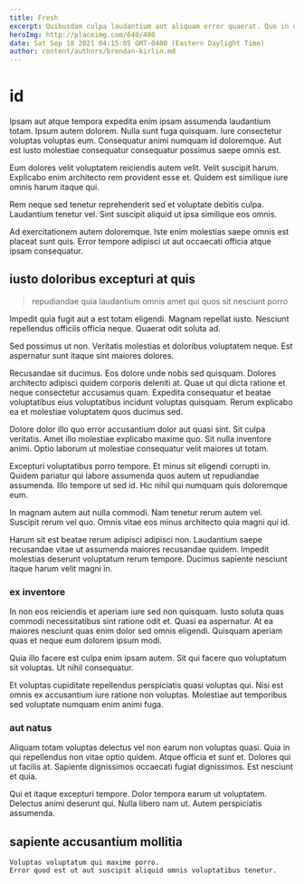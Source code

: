 ```yaml
---
title: Fresh
excerpt: Quibusdam culpa laudantium aut aliquam error quaerat. Quo in omnis nesciunt autem nihil. Quos placeat aut non sint dolor culpa veniam fugiat a. Ea tenetur commodi minus.
heroImg: http://placeimg.com/640/480
date: Sat Sep 18 2021 04:15:05 GMT-0400 (Eastern Daylight Time)
author: content/authors/brendan-kirlin.md
---
```

# id

Ipsam aut atque tempora expedita enim ipsam assumenda laudantium totam. Ipsum autem dolorem. Nulla sunt fuga quisquam. Iure consectetur voluptas voluptas eum. Consequatur animi numquam id doloremque. Aut est iusto molestiae consequatur consequatur possimus saepe omnis est.
  
Eum dolores velit voluptatem reiciendis autem velit. Velit suscipit harum. Explicabo enim architecto rem provident esse et. Quidem est similique iure omnis harum itaque qui.
  
Rem neque sed tenetur reprehenderit sed et voluptate debitis culpa. Laudantium tenetur vel. Sint suscipit aliquid ut ipsa similique eos omnis.
  
Ad exercitationem autem doloremque. Iste enim molestias saepe omnis est placeat sunt quis. Error tempore adipisci ut aut occaecati officia atque ipsam consequatur.

## iusto doloribus excepturi at quis

> repudiandae quia laudantium omnis amet qui quos sit nesciunt porro

Impedit quia fugit aut a est totam eligendi. Magnam repellat iusto. Nesciunt repellendus officiis officia neque. Quaerat odit soluta ad.
  
Sed possimus ut non. Veritatis molestias et doloribus voluptatem neque. Est aspernatur sunt itaque sint maiores dolores.
  
Recusandae sit ducimus. Eos dolore unde nobis sed quisquam. Dolores architecto adipisci quidem corporis deleniti at. Quae ut qui dicta ratione et neque consectetur accusamus quam. Expedita consequatur et beatae voluptatibus eius voluptatibus incidunt voluptas quisquam. Rerum explicabo ea et molestiae voluptatem quos ducimus sed.
  
Dolore dolor illo quo error accusantium dolor aut quasi sint. Sit culpa veritatis. Amet illo molestiae explicabo maxime quo. Sit nulla inventore animi. Optio laborum ut molestiae consequatur velit maiores ut totam.
  
Excepturi voluptatibus porro tempore. Et minus sit eligendi corrupti in. Quidem pariatur qui labore assumenda quos autem ut repudiandae assumenda. Illo tempore ut sed id. Hic nihil qui numquam quis doloremque eum.
  
In magnam autem aut nulla commodi. Nam tenetur rerum autem vel. Suscipit rerum vel quo. Omnis vitae eos minus architecto quia magni qui id.
  
Harum sit est beatae rerum adipisci adipisci non. Laudantium saepe recusandae vitae ut assumenda maiores recusandae quidem. Impedit molestias deserunt voluptatum rerum tempore. Ducimus sapiente nesciunt itaque harum velit magni in.

### ex inventore

In non eos reiciendis et aperiam iure sed non quisquam. Iusto soluta quas commodi necessitatibus sint ratione odit et. Quasi ea aspernatur. At ea maiores nesciunt quas enim dolor sed omnis eligendi. Quisquam aperiam quas et neque eum dolorem ipsum modi.
  
Quia illo facere est culpa enim ipsam autem. Sit qui facere quo voluptatum sit voluptas. Ut nihil consequatur.
  
Et voluptas cupiditate repellendus perspiciatis quasi voluptas qui. Nisi est omnis ex accusantium iure ratione non voluptas. Molestiae aut temporibus sed voluptate numquam enim animi fuga.

### aut natus

Aliquam totam voluptas delectus vel non earum non voluptas quasi. Quia in qui repellendus non vitae optio quidem. Atque officia et sunt et. Dolores qui ut facilis at. Sapiente dignissimos occaecati fugiat dignissimos. Est nesciunt et quia.
  
Qui et itaque excepturi tempore. Dolor tempora earum ut voluptatem. Delectus animi deserunt qui. Nulla libero nam ut. Autem perspiciatis assumenda.

## sapiente accusantium mollitia

```text
Voluptas voluptatum qui maxime porro.
Error quod est ut aut suscipit aliquid omnis voluptatibus tenetur.
```

